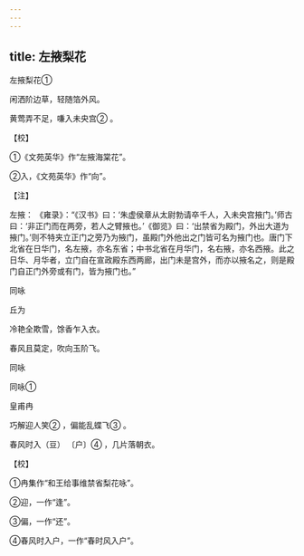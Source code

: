 ```yaml
---
---
---
```

title: 左掖梨花
---



左掖梨花①


闲洒阶边草，轻随箔外风。

黄莺弄不足，嗛入未央宫② 。

【校】

①《文苑英华》作“左掖海棠花”。

②入，《文苑英华》作“向”。

【注】

左掖： 《雍录》：“《汉书》曰：‘朱虚侯章从太尉勃请卒千人，入未央宫掖门。’师古曰：‘非正门而在两旁，若人之臂掖也。’《御览》曰：‘出禁省为殿门，外出大道为掖门。’则不特夹立正门之旁乃为掖门，虽殿门外他出之门皆可名为掖门也。唐门下北省在日华门，名左掖，亦名东省；中书北省在月华门，名右掖，亦名西掖。此之日华、月华者，立门自在宣政殿东西两廊，出门未是宫外，而亦以掖名之，则是殿门自正门外旁或有门，皆为掖门也。”





同咏


丘为

冷艳全欺雪，馀香乍入衣。

春风且莫定，吹向玉阶飞。





同咏

同咏①


皇甫冉

巧解迎人笑② ，偏能乱蝶飞③ 。

春风时入（豆） 〔户〕④ ，几片落朝衣。

【校】

①冉集作“和王给事维禁省梨花咏”。

②迎，一作“逢”。

③偏，一作“还”。

④春风时入户，一作“春时风入户”。